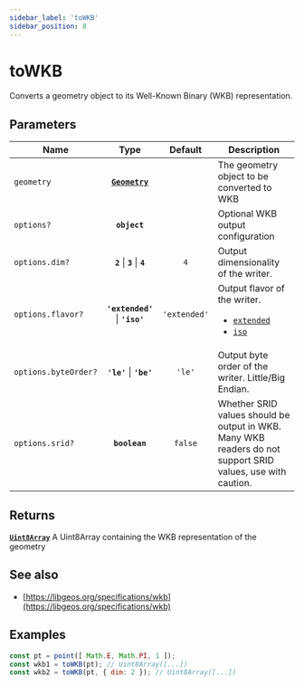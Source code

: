 ```yaml
---
sidebar_label: 'toWKB'
sidebar_position: 8
---
```


# toWKB

Converts a geometry object to its Well-Known Binary (WKB) representation.

## Parameters

| Name | Type | Default | Description |
| --- | :-: | :-: | --- |
| `geometry` | [**`Geometry`**](../types/Geometry/index.mdx) |  | The geometry object to be converted to WKB |
| `options?` | **`object`** |  | Optional WKB output configuration |
| `options.dim?` | **`2`** \| **`3`** \| **`4`** | `4` | Output dimensionality of the writer. |
| `options.flavor?` | **`'extended'`** \| **`'iso'`** | `'extended'` | Output flavor of the writer. <ul><li>[`extended`](https://libgeos.org/specifications/wkb/#extended-wkb) </li><li>[`iso`](https://libgeos.org/specifications/wkb/#iso-wkb) </li></ul> |
| `options.byteOrder?` | **`'le'`** \| **`'be'`** | `'le'` | Output byte order of the writer. Little/Big Endian. |
| `options.srid?` | **`boolean`** | `false` | Whether SRID values should be output in WKB. Many WKB readers do not support SRID values, use with caution. |

## Returns

[**`Uint8Array`**](https://developer.mozilla.org/en-US/docs/Web/JavaScript/Reference/Global_Objects/Uint8Array) A Uint8Array containing the WKB representation of the geometry

## See also

- [https://libgeos.org/specifications/wkb](https://libgeos.org/specifications/wkb)

## Examples

```js live
const pt = point([ Math.E, Math.PI, 1 ]);
const wkb1 = toWKB(pt); // Uint8Array([...])
const wkb2 = toWKB(pt, { dim: 2 }); // Uint8Array([...])
```
